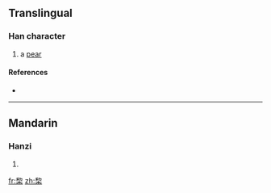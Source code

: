 ==Translingual==

===Han character===
{{Han char|rn=75|rad=木|as=08|sn=12|four=|canj=竹竹木 (HHD)}}

# a [[pear]]

====References====
* {{Han ref|kx=0531.140|dkj=14912|dj=0920.020|hdz=21233.040|uh=68C3|ud=26819}}

----

==Mandarin==

===Hanzi===
{{cmn-hanzi|pin=[[lí]] ([[li2]])|wg=li<sup>2</sup>}}

# {{defn|Mandarin}}

[[fr:棃]]
[[zh:棃]]